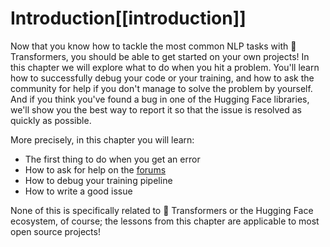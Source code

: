 # Introduction[[introduction]]

<CourseFloatingBanner
    chapter={8}
    classNames="absolute z-10 right-0 top-0"
/>

Now that you know how to tackle the most common NLP tasks with 🤗 Transformers, you should be able to get started on your own projects! In this chapter we will explore what to do when you hit a problem. You'll learn how to successfully debug your code or your training, and how to ask the community for help if you don't manage to solve the problem by yourself. And if you think you've found a bug in one of the Hugging Face libraries, we'll show you the best way to report it so that the issue is resolved as quickly as possible.

More precisely, in this chapter you will learn:

- The first thing to do when you get an error
- How to ask for help on the [forums](https://discuss.huggingface.co/)
- How to debug your training pipeline
- How to write a good issue

None of this is specifically related to 🤗 Transformers or the Hugging Face ecosystem, of course; the lessons from this chapter are applicable to most open source projects!
